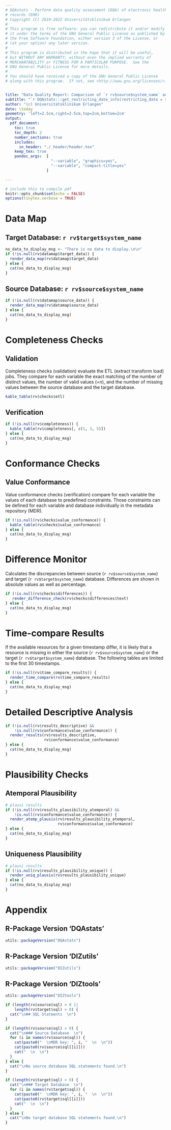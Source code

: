 ```yaml
---
# DQAstats - Perform data quality assessment (DQA) of electronic health
# records (EHR)
# Copyright (C) 2019-2022 Universitätsklinikum Erlangen
#
# This program is free software: you can redistribute it and/or modify
# it under the terms of the GNU General Public License as published by
# the Free Software Foundation, either version 3 of the License, or
# (at your option) any later version.
#
# This program is distributed in the hope that it will be useful,
# but WITHOUT ANY WARRANTY; without even the implied warranty of
# MERCHANTABILITY or FITNESS FOR A PARTICULAR PURPOSE.  See the
# GNU General Public License for more details.
#
# You should have received a copy of the GNU General Public License
# along with this program.  If not, see <http://www.gnu.org/licenses/>.


title: "Data Quality Report: Comparison of `r rv$source$system_name` and `r rv$target$system_name`"
subtitle: "`r DQAstats:::get_restricting_date_info(restricting_date = rv$restricting_date, time = FALSE)`"
author: "(c) Universitätsklinikum Erlangen"
date: \today
geometry: 'left=2.5cm,right=2.5cm,top=2cm,bottom=2cm' 
output: 
  pdf_document:
    toc: true
    toc_depth: 2
    number_sections: true
    includes:
      in_header: "./_header/header.tex"
    keep_tex: true
    pandoc_args:  [
                    "--variable", "graphics=yes",
                    "--variable", "compact-title=yes"
                  ]

---
```


```r
# include this to compile pdf
knitr::opts_chunk$set(echo = FALSE)
options(tinytex.verbose = TRUE)
```

\newpage

# Data Map

## Target Database: `r rv$target$system_name`

```r
no_data_to_display_msg <- "There is no data to display.\n\n"
if (!is.null(rv$datamap$target_data)) {
  render_data_map(rv$datamap$target_data)
} else {
  cat(no_data_to_display_msg)
}
```

## Source Database: `r rv$source$system_name`

```r
if (!is.null(rv$datamap$source_data)) {
  render_data_map(rv$datamap$source_data)
} else {
  cat(no_data_to_display_msg)
}
```

\newpage

# Completeness Checks 

## Validation 

Completeness checks (validation) evaluate the ETL (extract transform load) jobs. They compare for each variable the exact matching of the number of distinct values, the number of valid values (=n), and the number of missing values between the source database and the target database.

```r
kable_table(rv$checks$etl)
```

## Verification 

```r
if (!is.null(rv$completeness)) {
  kable_table(rv$completeness[, c(1, 3, 5)])
} else {
  cat(no_data_to_display_msg)
}
```

\newpage

# Conformance Checks

## Value Conformance

Value conformance checks (verification) compare for each variable the values of each database to predefined constraints. Those constraints can be defined for each variable and database individually in the metadata repository (MDR).

```r
if (!is.null(rv$checks$value_conformance)) {
  kable_table(rv$checks$value_conformance)
} else {
  cat(no_data_to_display_msg)
}
```


\newpage

# Difference Monitor

Calculates the discrepancies between source (`r rv$source$system_name`) and target (`r rv$target$system_name`) database. Differences are shown in absolute values as well as percentage.

```r
if (!is.null(rv$checks$differences)) {
   render_difference_check(rv$checks$differences$text)
} else {
  cat(no_data_to_display_msg)
}
```
\newpage

# Time-compare Results

If the available resources for a given timestamp differ, it is likely that a resource is missing in either the source (`r rv$source$system_name`) or the target (`r rv$target$system_name`) database. 
The following tables are limited to the first 30 timestamps.

```r
if (!is.null(rv$time_compare_results)) {
  render_time_compare(rv$time_compare_results)
} else {
  cat(no_data_to_display_msg)
}
```

\newpage

# Detailed Descriptive Analysis

```r
if (!is.null(rv$results_descriptive) &&
    !is.null(rv$conformance$value_conformance)) {
  render_results(rv$results_descriptive,
                 rv$conformance$value_conformance)
} else {
  cat(no_data_to_display_msg)
}
```

\newpage

# Plausibility Checks

## Atemporal Plausibility 

```r
# plausi results
if (!is.null(rv$results_plausibility_atemporal) &&
    !is.null(rv$conformance$value_conformance)) {
  render_atemp_plausis(rv$results_plausibility_atemporal,
                       rv$conformance$value_conformance)
} else {
  cat(no_data_to_display_msg)
}
```

## Uniqueness Plausibility

```r
# plausi results
if (!is.null(rv$results_plausibility_unique)) {
  render_uniq_plausis(rv$results_plausibility_unique)
} else {
  cat(no_data_to_display_msg)
}
```

\newpage

# Appendix

## R-Package Version 'DQAstats' 

```r
utils::packageVersion("DQAstats")
```

## R-Package Version 'DIZutils' 

```r
utils::packageVersion("DIZutils")
```

## R-Package Version 'DIZtools' 

```r
utils::packageVersion("DIZtools")
```


```r
if (length(rv$source$sql) > 0 ||
    length(rv$target$sql) > 0) {
  cat("\n## SQL Statments  \n")
}
```

```r
if (length(rv$source$sql) > 0) {
  cat("\n### Source Database  \n")
  for (i in names(rv$source$sql)) {
    cat(paste0("  \nMDR key: ", i, "  \n  \n"))
    cat(paste0(rv$source$sql[[i]]))
    cat("  \n  \n")
  }
} else {
  cat("\nNo source database SQL statements found.\n")
}
```

  

```r
if (length(rv$target$sql) > 0) {
  cat("\n### Target Database  \n")
  for (i in names(rv$target$sql)) {
    cat(paste0("  \nMDR key: ", i, "  \n  \n"))
    cat(paste0(rv$target$sql[[i]]))
    cat("  \n  \n")
  }
} else {
  cat("\nNo target database SQL statements found.\n")
}
```
